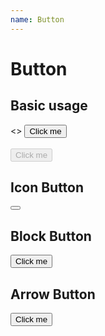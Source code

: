 ```yaml
---
name: Button
---
```


# Button

<PropsTable of={Button} />

## Basic usage

<Playground>
  <ThemeProvider theme={theme}>
    <>
      <Button>Click me</Button>
      <br/>
      <br/>
      <Button disabled>Click me</Button>
    </>
  </ThemeProvider>
</Playground>

## Icon Button

<Playground>
  <ThemeProvider theme={theme}>
    <Button iconButton>
      <TooltipQuestionIcon/>
    </Button>
  </ThemeProvider>
</Playground>

## Block Button

<Playground >
  <ThemeProvider theme={theme}>
    <Button block>Click me</Button>
  </ThemeProvider>
</Playground>

## Arrow Button

<Playground >
  <ThemeProvider theme={theme}>
    <Button arrow>Click me</Button>
  </ThemeProvider>
</Playground>